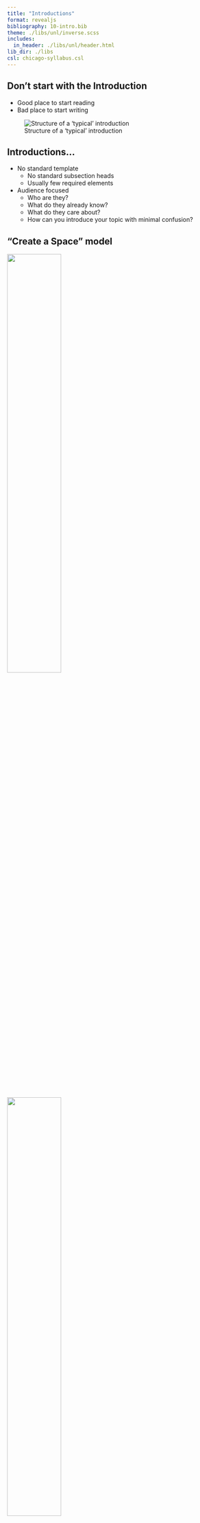 ```yaml
---
title: "Introductions"
format: revealjs
bibliography: 10-intro.bib
theme: ./libs/unl/inverse.scss
includes:
  in_header: ./libs/unl/header.html
lib_dir: ./libs
csl: chicago-syllabus.csl
---
```



## Don't start with the Introduction

- Good place to start reading
- Bad place to start writing

![Structure of a 'typical' introduction](images/Introduction-overview.png){fig-width="100%" fig-alt="A funnel-shaped set of lines from wide to narrow. On the left side, there are three phrases, oriented from top to bottom (wide to narrow): Territory, Find a Niche, Occupy the Niche. On the right side, there are three groups of two lines each. First, General Context and narrower topic area + importance. Second, Identification of a gap/need and specific research/report question addressing the need. Third, Summary of approach to answering the question, and preview of principal findings. These sections are aligned with the corresponding niche list on the other side of the funnel."}

## Introductions...

- No standard template
  - No standard subsection heads
  - Usually few required elements

- Audience focused
  - Who are they?
  - What do they already know?
  - What do they care about?
  - How can you introduce your topic with minimal confusion?
  
## "Create a Space" model 

::: {.r-stack}

![](images/arizona-satellite.png){.fragment width="50%"}

![](images/grand-canyon-satellite.png){.fragment width="50%"}

![](images/grand-canyon.png){.fragment width="100%"}

![](https://upload.wikimedia.org/wikipedia/commons/e/e8/Ringtail_ZionFB_edited.jpg){.fragment width="40%"}

:::


## Creating a Space
[1st paragraph of @tamBoredomBegetsBoredom2020]{.small}


Opening the door to a classroom in the middle of a lesson, while the teacher is busy explaining one concept after another, you might find a scene of students looking bored, resting their heads on the desk, dozing off, doodling on their notebooks, or secretly playing with their phones. 
Boredom is an emotion commonly reported by students (e.g., Goetz et al., 2014; Mann & Robinson, 2009).    
[Topic ID + relatability + importance]{.cerulean .emph .huge .fragment}


Boredom impedes students’ learning motivation and academic performance (e.g., Pekrun, Goetz, Daniels, Stupnisky, & Perry, 2010; Tze, Daniels, & Klassen, 2016).
Whereas much attention has been given to students’ experience of boredom in educational settings, little is known about teachers’ boredom, especially how it might affect students’ boredom and learning experience.     
[Identify the problem and hole in existing work]{.cerulean .emph .huge .fragment}


Through experience sampling method, the current study investigated the interplay of teachers’ boredom, students’ perceived teacher boredom, students’ boredom, and students’ learning motivation.    
[Occupy the niche -- preview the investigation/findings]{.cerulean .emph .huge .fragment}

## Creating a Space

::: columns 
::: {.column width="35%"}
![](images/beal-fish-intro.png){fig-alt="The introduction to Beal et al 2006, https://doi.org/10.1017/S0022112005007925, highlighted according to big picture, narrowed context, and this experiment."}
:::

::: {.column width="65%" .r-fit-text}
@bealPassivePropulsionVortex2006

- Big picture -- fish live in high-energy environments and adopt strategies to reduce energy expenditure     
    &nbsp;

- Narrower -- Reality is more complicated and there are factors to consider like shear and wakes     
    &nbsp;
    &nbsp;

- This experiment shows that the narrower picture isn't relevant - swimming upstream with no energy input is possible
    
- More background info about trout

- This experiment shows dead fish move upstream in some cases. It also shows that foils can do the same thing.

- Context of previous vorticity experiments

- Flapping bodies can overcome their own drag with vortex energy.

:::
:::

## Defining the territory


![Here is the earth... [this meme](https://www.youtube.com/watch?v=kCpjgl2baLs) is probably [older than you are](https://en.wikipedia.org/wiki/The_End_of_the_World_(video)).](images/here-is-the-earth.gif)


- How broad you start depends on the audience

- Define any really important terms

- Explain why the topic matters

- Start to narrow the topic


## Establish a niche

- Identify a concrete, open problem

    - gap in knowledge
    - apparent contradictions
    - impact of new data

- State the central question of your investigation

## Occupy the niche

- How does your work approach the niche you've identified?

- What approach(es) are you using?

  - Not detailed methods, but past literature on how those methods were established may be useful
  
  
- How does the answer solve the open problem?


## Ending an Intro

Lots of disagreement on how to do this

- State central question/approach
- Summary of your results


## Business Reports

Introduction should be on a new page. It contains:

- Objective

- Main points of your report (in order)

- Chosen report structure (where to look for things )

Not dissimilar from the general structure, but more to the point. No "here is the earth" introductory paragraphs.

## References